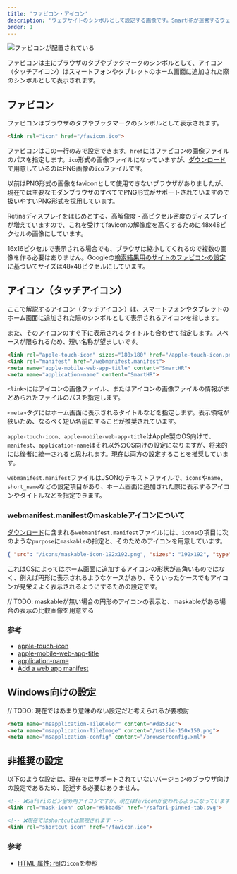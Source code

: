 ```yaml
---
title: 'ファビコン・アイコン'
description: 'ウェブサイトのシンボルとして設定する画像です。SmartHRが運営するウェブを利用した各種タッチポイントに使用してください。'
order: 1
---
```


![ファビコンが配置されている](/images/favicon-sample.png)

ファビコンは主にブラウザのタブやブックマークのシンボルとして、アイコン（タッチアイコン）はスマートフォンやタブレットのホーム画面に追加された際のシンボルとして表示されます。


## ファビコン

ファビコンはブラウザのタブやブックマークのシンボルとして表示されます。

```html codeBlock
<link rel="icon" href="/favicon.ico">
```

ファビコンはこの一行のみで設定できます。`href`にはファビコンの画像ファイルのパスを指定します。`ico`形式の画像ファイルになっていますが、[ダウンロード](/basics/meta/#h2-0)で用意しているのはPNG画像の`ico`ファイルです。

以前はPNG形式の画像をfaviconとして使用できないブラウザがありましたが、現在では主要なモダンブラウザのすべてでPNG形式がサポートされていますので扱いやすいPNG形式を採用しています。

Retinaディスプレイをはじめとする、高解像度・高ピクセル密度のディスプレイが増えていますので、これを受けてfaviconの解像度を高くするために48x48ピクセルの画像にしています。

16x16ピクセルで表示される場合でも、ブラウザは縮小してくれるので複数の画像を作る必要はありません。Googleの[検索結果用のサイトのファビコンの設定](https://developers.google.com/search/docs/appearance/favicon-in-search?hl=ja#guidelines)に基づいてサイズは48x48ピクセルにしています。


## アイコン（タッチアイコン）

ここで解説するアイコン（タッチアイコン）は、スマートフォンやタブレットのホーム画面に追加された際のシンボルとして表示されるアイコンを指します。

また、そのアイコンのすぐ下に表示されるタイトルも合わせて指定します。スペースが限られるため、短い名称が望ましいです。

```html codeBlock
<link rel="apple-touch-icon" sizes="180x180" href="/apple-touch-icon.png">
<link rel="manifest" href="/webmanifest.manifest">
<meta name="apple-mobile-web-app-title" content="SmartHR">
<meta name="application-name" content="SmartHR">
```

`<link>`にはアイコンの画像ファイル、またはアイコンの画像ファイルの情報がまとめられたファイルのパスを指定します。

`<meta>`タグにはホーム画面に表示されるタイトルなどを指定します。表示領域が狭いため、なるべく短い名前にすることが推奨されています。

`apple-touch-icon`、`apple-mobile-web-app-title`はApple製のOS向けで、`manifest`、`application-name`はそれ以外のOS向けの設定になりますが、将来的には後者に統一されると思われます。現在は両方の設定することを推奨しています。

`webmanifest.manifest`ファイルはJSONのテキストファイルで、`icons`や`name`、`short_name`などの設定項目があり、ホーム画面に追加された際に表示するアイコンやタイトルなどを指定できます。

### webmanifest.manifestのmaskableアイコンについて

[ダウンロード](/basics/meta/#h2-0)に含まれる`webmanifest.manifest`ファイルには、`icons`の項目に次のような`purpose`に`maskable`の指定と、そのためのアイコンを用意しています。

```json codeBlock
{ "src": "/icons/maskable-icon-192x192.png", "sizes": "192x192", "type": "image/png", "purpose": "maskable" }
```

これはOSによってはホーム画面に追加するアイコンの形状が四角いものではなく、例えば円形に表示されるようなケースがあり、そういったケースでもアイコンが見栄えよく表示されるようにするための設定です。

// TODO: maskableが無い場合の円形のアイコンの表示と、maskableがある場合の表示の比較画像を用意する


### 参考
- [apple-touch-icon](https://developer.apple.com/library/archive/documentation/AppleApplications/Reference/SafariWebContent/ConfiguringWebApplications/ConfiguringWebApplications.html)
- [apple-mobile-web-app-title](https://developer.apple.com/library/archive/documentation/AppleApplications/Reference/SafariWebContent/ConfiguringWebApplications/ConfiguringWebApplications.html)
- [application-name](https://developer.mozilla.org/ja/docs/Web/HTML/Element/meta/name)
- [Add a web app manifest](https://web.dev/add-manifest/)


## Windows向けの設定

// TODO: 現在ではあまり意味のない設定だと考えられるが要検討

```html codeBlock
<meta name="msapplication-TileColor" content="#da532c">
<meta name="msapplication-TileImage" content="/mstile-150x150.png">
<meta name="msapplication-config" content="/browserconfig.xml">
```

## 非推奨の設定

以下のような設定は、現在ではサポートされていないバージョンのブラウザ向けの設定であるため、記述する必要はありません。

```html codeBlock
<!-- ❌Safariのピン留め用アイコンですが、現在はfaviconが使われるようになっています -->
<link rel="mask-icon" color="#5bbad5" href="/safari-pinned-tab.svg">
```

```html codeBlock
<!-- ❌現在ではshortcutは無視されます -->
<link rel="shortcut icon" href="/favicon.ico">
```

### 参考
- [HTML 属性: rel](https://developer.mozilla.org/ja/docs/Web/HTML/Attributes/rel#icon)の`icon`を参照

